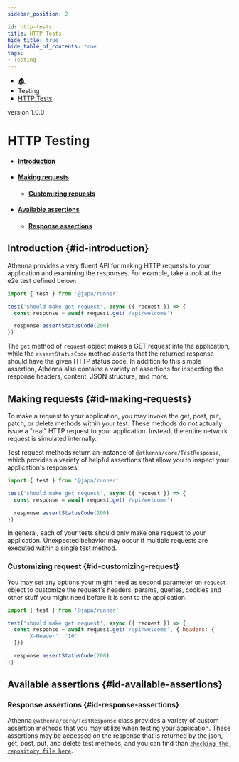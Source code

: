 ```yaml
---
sidebar_position: 2

id: http-tests
title: HTTP Tests
hide_title: true
hide_table_of_contents: true
tags:
- Testing
---
```


<nav aria-label="breadcrumbs">
    <ul class="breadcrumbs">
        <li class="breadcrumbs__item">
            <a class="breadcrumbs__link" href="/">🏠</a>
        </li>
        <li class="breadcrumbs__item">
            <a class="breadcrumbs__link">Testing</a>
        </li>
        <li class="breadcrumbs__item">
            <a class="breadcrumbs__link" href="/docs/testingg/http-testing">HTTP Tests</a>
        </li>
    </ul>
</nav>

<span class="badge badge--secondary margin-top-bot">version 1.0.0</span>


# HTTP Testing

- #### [Introduction](#id-introduction)
- #### [Making requests](#id-making-requests)
  - #### [Customizing requests](#id-cutomizing-requests)
- #### [Available assertions](#id-available-assertions)
  - #### [Response assertions](#id-response-assertions)

## Introduction {#id-introduction}

Athenna provides a very fluent API for making HTTP requests to your application and examining the responses. For example,
take a look at the e2e test defined below:

```javascript
import { test } from '@japa/runner'

test('should make get request', async ({ request }) => {
  const response = await request.get('/api/welcome')

  response.assertStatusCode(200)
})
```

The `get` method of `request` object makes a GET request into the application, while the `assertStatusCode` method asserts
that the returned response should have the given HTTP status code. In addition to this simple assertion, Athenna also
contains a variety of assertions for inspecting the response headers, content, JSON structure, and more.

## Making requests {#id-making-requests}

To make a request to your application, you may invoke the get, post, put, patch, or delete methods within your test. These
methods do not actually issue a "real" HTTP request to your application. Instead, the entire network request is simulated
internally.

Test request methods return an instance of `@athenna/core/TestResponse`, which provides a variety of helpful assertions
that allow you to inspect your application's responses:

```javascript
import { test } from '@japa/runner'

test('should make get request', async ({ request }) => {
  const response = await request.get('/api/welcome')

  response.assertStatusCode(200)
})
```

In general, each of your tests should only make one request to your application. Unexpected behavior may occur if multiple
requests are executed within a single test method.

### Customizing request {#id-customizing-request}

You may set any options your might need as second parameter on `request` object to customize the request's headers, params,
queries, cookies and other stuff you might need before it is sent to the application:

```javascript
import { test } from '@japa/runner'

test('should make get request', async ({ request }) => {
  const response = await request.get('/api/welcome', { headers: {
      'X-Header': '10'
  }})

  response.assertStatusCode(200)
})
```

## Available assertions {#id-available-assertions}

### Response assertions {#id-response-assertions}

Athenna `@athenna/core/TestResponse` class provides a variety of custom assertion methods that you may utilize when testing
your application. These assertions may be accessed on the response that is returned by the json, get, post, put, and delete
test methods, and you can find than [`checking the repository file here`](https://github.com/AthennaIO/Core/blob/develop/src/Helpers/Tests/TestResponse.js).


